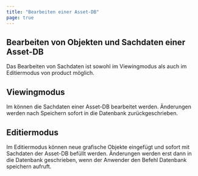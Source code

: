 ```yaml
---
title: "Bearbeiten einer Asset-DB"
page: true
---
```

## Bearbeiten von Objekten und Sachdaten einer Asset-DB

Das Bearbeiten von Sachdaten ist sowohl im Viewingmodus als auch im Editiermodus von  <Placeholder>product</Placeholder> m&#246;glich.

## Viewingmodus
Im k&#246;nnen die Sachdaten einer Asset-DB bearbeitet werden. 
&#196;nderungen werden nach  <Border>Speichern</Border>  sofort in die Datenbank zur&#252;ckgeschrieben.

## Editiermodus
Im Editiermodus k&#246;nnen neue grafische Objekte eingef&#252;gt und sofort mit Sachdaten der Asset-DB bef&#252;llt werden.
&#196;nderungen werden erst dann in die Datenbank geschrieben, wenn der Anwender den Befehl  <Border>Datenbank speichern</Border>  aufruft.
